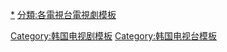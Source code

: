 [[分類:MBC電視劇|*]]
[[Category:韩国电视剧模板|Category:韩国电视剧模板]]
[[Category:韩国电视台模板|Category:韩国电视台模板]]
[[分類:各電視台電視劇模板|分類:各電視台電視劇模板]]